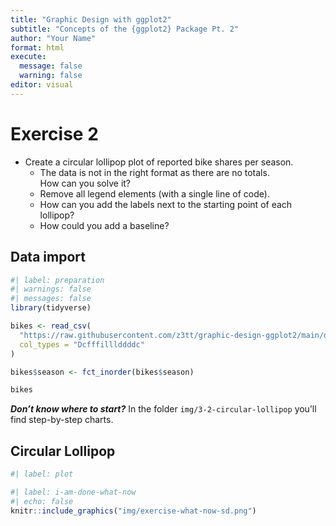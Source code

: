```yaml
---
title: "Graphic Design with ggplot2"
subtitle: "Concepts of the {ggplot2} Package Pt. 2"
author: "Your Name"
format: html
execute:
  message: false
  warning: false
editor: visual
---
```


# Exercise 2

- Create a circular lollipop plot of reported bike shares per season.
    * The data is not in the right format as there are no totals.<br>How can you solve it?
    * Remove all legend elements (with a single line of code).
    * How can you add the labels next to the starting point of each lollipop?
    * How could you add a baseline?

## Data import

```r
#| label: preparation
#| warnings: false
#| messages: false
library(tidyverse)

bikes <- read_csv(
  "https://raw.githubusercontent.com/z3tt/graphic-design-ggplot2/main/data/london-bikes-custom.csv", 
  col_types = "Dcfffilllddddc"
)

bikes$season <- fct_inorder(bikes$season)

bikes
```

***Don't know where to start?*** In the folder `img/3-2-circular-lollipop` you'll find step-by-step charts.

## Circular Lollipop

```r
#| label: plot

```

  
  
  
  
```r
#| label: i-am-done-what-now
#| echo: false
knitr::include_graphics("img/exercise-what-now-sd.png")
```

